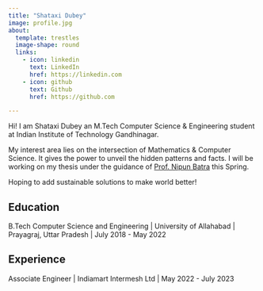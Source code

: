 ```yaml
---
title: "Shataxi Dubey"
image: profile.jpg
about:
  template: trestles
  image-shape: round
  links:
    - icon: linkedin
      text: LinkedIn
      href: https://linkedin.com
    - icon: github
      text: Github
      href: https://github.com

---
```


Hi! I am Shataxi Dubey an M.Tech Computer Science & Engineering student at Indian Institute of Technology Gandhinagar.

My interest area lies on the intersection of Mathematics & Computer Science. 
It gives the power to unveil the hidden patterns and facts.
I will be working on my thesis under the guidance of [Prof. Nipun Batra](https://nipunbatra.github.io) this Spring. 

Hoping to add sustainable solutions to make world better!

## Education

B.Tech Computer Science and Engineering |
University of Allahabad | Prayagraj, Uttar Pradesh |
 July 2018 - May 2022


## Experience

Associate Engineer | 
Indiamart Intermesh Ltd | May 2022 - July 2023


